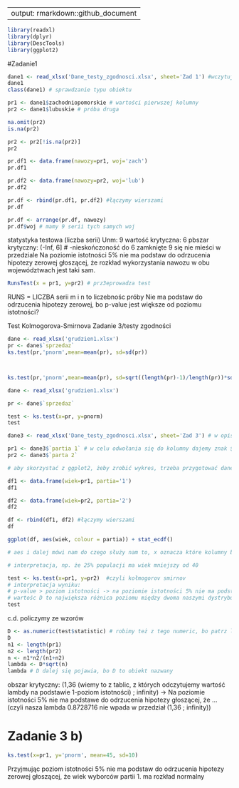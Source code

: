 
---
output: rmarkdown::github_document
---


```r
library(readxl)
library(dplyr)
library(DescTools)
library(ggplot2)
```

#Zadanie1
```r
dane1 <- read_xlsx('Dane_testy_zgodnosci.xlsx', sheet='Zad 1') #wczytujemy plik excela i podajemy który arkusz, musi być obiektem, więc przypisujemy do dane1
dane1
class(dane1) # sprawdzanie typu obiektu

pr1 <- dane1$zachodniopomorskie # wartości pierwszej kolumny
pr2 <- dane1$lubuskie # próba druga

na.omit(pr2)
is.na(pr2)

pr2 <- pr2[!is.na(pr2)]
pr2
```
```r
pr.df1 <- data.frame(nawozy=pr1, woj='zach')
pr.df1

pr.df2 <- data.frame(nawozy=pr2, woj='lub')
pr.df2

pr.df <- rbind(pr.df1, pr.df2) #łączymy wierszami
pr.df

pr.df <- arrange(pr.df, nawozy)
pr.df$woj # mamy 9 serii tych samych woj
```

statystyka testowa (liczba serii) Unm: 9
wartość krytyczna: 6
pbszar krytyczny: (-Inf, 6] # -nieskończoność do 6 zamknięte
9 się nie mieści w przedziale
Na poziomie istotności 5% nie ma podstaw do odrzucenia hipotezy zerowej głoszącej, że rozkład wykorzystania nawozu w obu województwach jest taki sam.

```r
RunsTest(x = pr1, y=pr2) # prz3eprowadza test
```
RUNS = LICZBA serii
m i n to liczebnośc próby
Nie ma podstaw do odrzucenia hipotezy zerowej, bo p-value jest większe od poziomu istotności?



Test Kolmogorova-Smirnova
Zadanie 3/testy zgodności
```r
dane <- read_xlsx('grudzien1.xlsx')
pr <- dane$`sprzedaz`
ks.test(pr,'pnorm',mean=mean(pr), sd=sd(pr))



ks.test(pr,'pnorm',mean=mean(pr), sd=sqrt((length(pr)-1)/length(pr))*sd(pr))
```



```r
dane <- read_xlsx('grudzien1.xlsx')

pr <- dane$`sprzedaz`

test <- ks.test(x=pr, y=pnorm)
test

```

```r
dane3 <- read_xlsx('Dane_testy_zgodnosci.xlsx', sheet='Zad 3') # w opisie po prawej environment jest info, że mamy 42 obserwacje i 2 kolumny

pr1 <- dane3$`partia 1` # w celu odwołania się do kolumny dajemy znak $
pr2 <- dane3$`parta 2`

```

```r
# aby skorzystać z ggplot2, żeby zrobić wykres, trzeba przygotować dane ggplot(df, aes(x, colour = g)) + stat_ecdf()

df1 <- data.frame(wiek=pr1, partia='1')
df1

df2 <- data.frame(wiek=pr2, partia='2')
df2

df <- rbind(df1, df2) #łączymy wierszami
df

ggplot(df, aes(wiek, colour = partia)) + stat_ecdf() 

# aes i dalej mówi nam do czego służy nam to, x oznacza które kolumny będą wizualizowane, dla której kolumny będziemy przedstawiac dystrybuantę, a colour określa co kolorujemy, a stat_ecdf mówi 

# interpretacja, np. że 25% populacji ma wiek mniejszy od 40
```

```r
test <- ks.test(x=pr1, y=pr2)  #czyli kołmogorov smirnov
# interpretacja wyniku: 
# p-value > poziom istotności -> na poziomie istotności 5% nie ma podstaw do odrzucenia hipotezy zerowej głoszacej, że rozkłady wieku wyborców obu partii są takie same
# wartośc D to największa różnica poziomu między dwoma naszymi dystrybuantami, tutaj to ~`20%
test
```
c.d.
policzymy ze wzorów
```r
D <- as.numeric(test$statistic) # robimy też z tego numeric, bo patrz linijka 97
D
n1 <- length(pr1)
n2 <- length(pr2)
n <- n1*n2/(n1+n2)
lambda <- D*sqrt(n)
lambda # D dalej się pojawia, bo D to obiekt nazwany
```
obszar krytyczny: (1,36 (wiemy to z tablic, z których odczytujemy wartość lambdy na podstawie 1-poziom istotności) ; infinity) -> Na poziomie istotności 5% nie ma podstawe do odrzucenia hipotezy głoszącej, że ... (czyli nasza lambda 0.8728716 nie wpada w przedział (1,36 ; infinity))

# Zadanie 3 b)
```r
ks.test(x=pr1, y='pnorm', mean=45, sd=10)
```
Przyjmując poziom istotności 5% nie ma podstaw do odrzucenia hipotezy zerowej głoszącej, że wiek wyborców partii 1. ma rozkład normalny

```r

```

